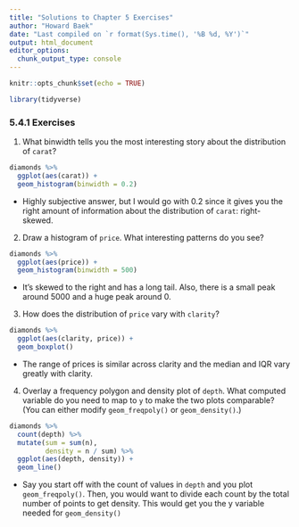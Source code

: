 ```yaml
---
title: "Solutions to Chapter 5 Exercises"
author: "Howard Baek"
date: "Last compiled on `r format(Sys.time(), '%B %d, %Y')`"
output: html_document
editor_options: 
  chunk_output_type: console
---
```


```r
knitr::opts_chunk$set(echo = TRUE)
```

```r
library(tidyverse)
```


### 5.4.1 Exercises


1. What binwidth tells you the most interesting story about the distribution of `carat`?

```r
diamonds %>% 
  ggplot(aes(carat)) +
  geom_histogram(binwidth = 0.2)
```


- Highly subjective answer, but I would go with 0.2 since it gives you the right amount of information about the distribution of `carat`: right-skewed.


2. Draw a histogram of `price`. What interesting patterns do you see?

```r
diamonds %>% 
  ggplot(aes(price)) +
  geom_histogram(binwidth = 500)
```

- It's skewed to the right and has a long tail. Also, there is a small peak around 5000 and a huge peak around 0.


3. How does the distribution of `price` vary with `clarity`?

```r
diamonds %>% 
  ggplot(aes(clarity, price)) +
  geom_boxplot()
```

- The range of prices is similar across clarity and the median and IQR vary greatly with clarity.  

4. Overlay a frequency polygon and density plot of `depth`. What computed variable do you need to map to `y` to make the two plots comparable? (You can either modify `geom_freqpoly()` or `geom_density()`.)

```r
diamonds %>% 
  count(depth) %>% 
  mutate(sum = sum(n),
         density = n / sum) %>% 
  ggplot(aes(depth, density)) +
  geom_line()
```

- Say you start off with the count of values in `depth` and you plot `geom_freqpoly()`. Then, you would want to divide each count by the total number of points to get density. This would get you the y variable needed for `geom_density()`



